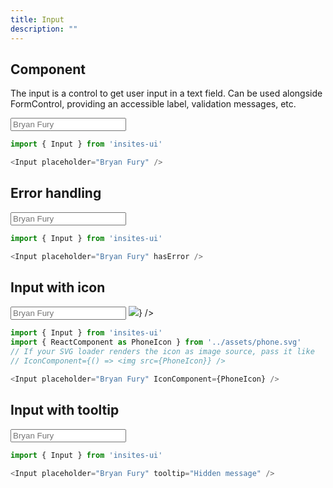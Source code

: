 ```yaml
---
title: Input
description: ""
---
```


## Component


The input is a control to get user input in a text field. 
Can be used alongside FormControl, providing an accessible label, 
validation messages, etc.

<DemoBox>
    <Input placeholder="Bryan Fury" />
</DemoBox>

```js
import { Input } from 'insites-ui'

<Input placeholder="Bryan Fury" />
```

## Error handling

<DemoBox>
    <Input placeholder="Bryan Fury" hasError />
</DemoBox>

```js
import { Input } from 'insites-ui'

<Input placeholder="Bryan Fury" hasError />
```

## Input with icon

<DemoBox>
    <Input placeholder="Bryan Fury" IconComponent={() => <img src={PhoneIcon} />} />
</DemoBox>

```js
import { Input } from 'insites-ui'
import { ReactComponent as PhoneIcon } from '../assets/phone.svg'
// If your SVG loader renders the icon as image source, pass it like
// IconComponent={() => <img src={PhoneIcon}} />

<Input placeholder="Bryan Fury" IconComponent={PhoneIcon} />
```

## Input with tooltip

<DemoBox>
    <Input placeholder="Bryan Fury" tooltip="Hidden message" />
</DemoBox>

```js
import { Input } from 'insites-ui'

<Input placeholder="Bryan Fury" tooltip="Hidden message" />
```
